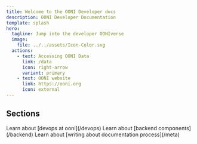 ```yaml
---
title: Welcome to the OONI Developer docs
description: OONI Developer Documentation
template: splash
hero:
  tagline: Jump into the developer OONIverse
  image:
    file: ../../assets/Icon-Color.svg
  actions:
    - text: Accessing OONI Data
      link: /data
      icon: right-arrow
      variant: primary
    - text: OONI website
      link: https://ooni.org
      icon: external
---
```



## Sections

<CardGrid stagger>
	<Card title="Devops" icon="rocket">
        Learn about [devops at ooni](/devops)
	</Card>
	<Card title="Backend" icon="puzzle">
        Learn about [backend components](/backend)
	</Card>
	<Card title="Meta" icon="puzzle">
        Learn about [writing about documentation process](/meta)
	</Card>
</CardGrid>
